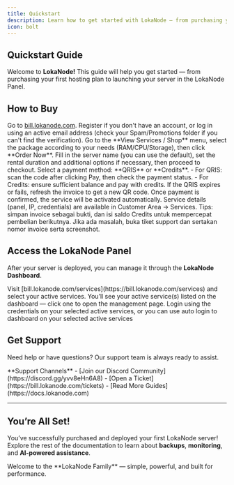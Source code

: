 ```yaml
---
title: Quickstart
description: Learn how to get started with LokaNode — from purchasing your first hosting plan to managing your server on the dashboard.
icon: bolt
---
```


## Quickstart Guide

Welcome to **LokaNode!** This guide will help you get started — from purchasing your first hosting plan to launching your server in the LokaNode Panel.

## How to Buy

<Steps>
  <Step title="Step 1: Register / Login">
    Go to <a href="https://bill.lokanode.com">bill.lokanode.com</a>. Register if you don't have an account, or log in using an active email address (check your Spam/Promotions folder if you can't find the verification).
  </Step>

  <Step title="Step 2: Select Package">
    Go to the **View Services / Shop** menu, select the package according to your needs (RAM/CPU/Storage), then click **Order Now**.
  </Step>

  <Step title="Step 3: Configuration">
    Fill in the server name (you can use the default), set the rental duration and additional options if necessary, then proceed to checkout.
  </Step>

  <Step title="Step 4: Payment">
    Select a payment method: **QRIS** or **Credits**.
    - For QRIS: scan the code after clicking Pay, then check the payment status.
    - For Credits: ensure sufficient balance and pay with credits.
    If the QRIS expires or fails, refresh the invoice to get a new QR code.
  </Step>

  <Step title="Step 5: Activation">
    Once payment is confirmed, the service will be activated automatically.
    Service details (panel, IP, credentials) are available in Customer Area → Services.
  </Step>
</Steps>

<Tip>
  Tips: simpan invoice sebagai bukti, dan isi saldo Credits untuk mempercepat pembelian berikutnya. Jika ada masalah, buka tiket support dan sertakan nomor invoice serta screenshot.
</Tip>

## Access the LokaNode Panel

After your server is deployed, you can manage it through the **LokaNode Dashboard**.

<Steps>
  <Step title="1. Select Your Active Services">
    Visit [bill.lokanode.com/services](https://bill.lokanode.com/services) and select your active services.
  </Step>

  <Step title="2. View Your Active Services">
    You’ll see your active service(s) listed on the dashboard — click one to open the management page.
  </Step>

  <Step title="3. Login to Dashboard">
    Login using the credentials on your selected active services, or you can use auto login to dashboard on your selected active services
  </Step>
</Steps>

## Get Support

Need help or have questions? Our support team is always ready to assist.

<Info>
  **Support Channels**
  - [Join our Discord Community](https://discord.gg/yvv8eHn6A8)  
  - [Open a Ticket](https://bill.lokanode.com/tickets)  
  - [Read More Guides](https://docs.lokanode.com)
</Info>

---

## You’re All Set!

You’ve successfully purchased and deployed your first LokaNode server!  
Explore the rest of the documentation to learn about **backups**, **monitoring**, and **AI-powered assistance**.

<Note>
  Welcome to the **LokaNode Family** — simple, powerful, and built for performance.
</Note>

